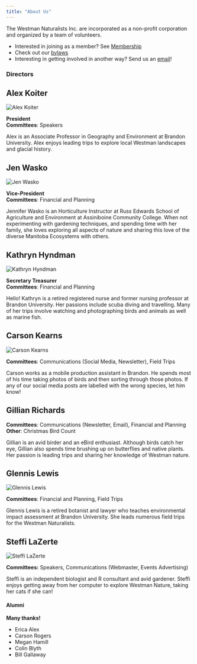 ```yaml
---
title: "About Us"
---
```


The Westman Naturalists Inc. are incorporated as a non-profit corporation and 
organized by a team of volunteers.

- Interested in joining as a member? See [Membership](membership.html)
- Check out our [bylaws](bylaws.html)
- Interesting in getting involved in another way? Send us an [email](mailto:westman.naturalists@gmail.com)!

### Directors

## Alex Koiter

::: {.column-margin}
![](images/alex.jpg){fig-alt="Alex Koiter" title="Alex Koiter"}
:::

[**President**]{.large}<br>
**Committees**: Speakers

Alex is an Associate Professor in Geography and Environment at Brandon University.
Alex enjoys leading trips to explore local Westman landscapes and glacial history.

## Jen Wasko 
::: {.column-margin}
![](images/jen.jpg){fig-alt="Jen Wasko" title="Jen Wasko"}
:::

[**Vice-President**]{.large}<br>
**Committees**: Financial and Planning

Jennifer Wasko is an Horticulture Instructor at Russ Edwards School of Agriculture and Environment at Assiniboine Community College. When not experimenting with gardening techniques, and spending time with her family, she loves exploring all aspects of nature and sharing this love of the diverse Manitoba Ecosystems with others. 

## Kathryn Hyndman

::: {.column-margin}
![](images/kathryn_sm.jpg){fig-alt="Kathryn Hyndman" title="Kathryn Hyndman"}
:::

[**Secretary Treasurer**]{.large}<br>
**Committees**: Financial and Planning

Hello! Kathryn is a retired registered nurse and former nursing professor at Brandon University. Her passions include scuba diving and travelling. Many of her trips involve watching and photographing birds and animals as well as marine fish.

## Carson Kearns
::: {.column-margin}
![](images/carson.jpg){fig-alt="Carson Kearns" title="Carson Kearns"}
:::

**Committees**: Communications (Social Media, Newsletter), Field Trips

Carson works as a mobile production assistant in Brandon. He spends most of his time taking photos of birds and then sorting through those photos. If any of our social media posts are labelled with the wrong species, let him know!

## Gillian Richards
::: {.column-margin}
<!--![](images/)-->
:::

**Committees**: Communications (Newsletter, Email), Financial and Planning<br>
**Other**: Christmas Bird Count

Gillian is an avid birder and an eBird enthusiast. Although birds catch her eye, Gillian also spends time brushing up on butterflies and native plants. Her passion is leading trips and sharing her knowledge of Westman nature.

## Glennis Lewis

::: {.column-margin}
![](images/Glennis.jpg){fig-alt="Glennis Lewis" title="Glennis Lewis"}
:::

**Committees**: Financial and Planning, Field Trips

Glennis Lewis is a retired botanist and lawyer who teaches environmental impact assessment at Brandon University. She leads numerous field trips for the Westman Naturalists.

## Steffi LaZerte

::: {.column-margin}
![](images/steffi.jpg){fig-alt="Steffi LaZerte" title="Steffi LaZerte"}
:::

**Committees:** Speakers, Communications (Webmaster, Events Advertising)

Steffi is an independent biologist and R consultant and avid gardener. Steffi enjoys getting away from her computer to explore Westman Nature, taking her cats if she can!

#### Alumni
[**Many thanks!**]{.large}

- Erica Alex
- Carson Rogers
- Megan Hamill
- Colin Blyth
- Bill Gallaway

<!--
### Erica Alex
::: {.column-margin}
![](images/erica.JPG){fig-alt="Erica Alex" title="Erica Alex"}
:::

**Committees**: Communications (Social media), Speakers

Erica studies environmental biology as an undergraduate student at the University of Saskatchewan. She spends her summers as a technician surveying birds, her primary passion, but is always excited to see new and interesting plants and butterflies!
-->
